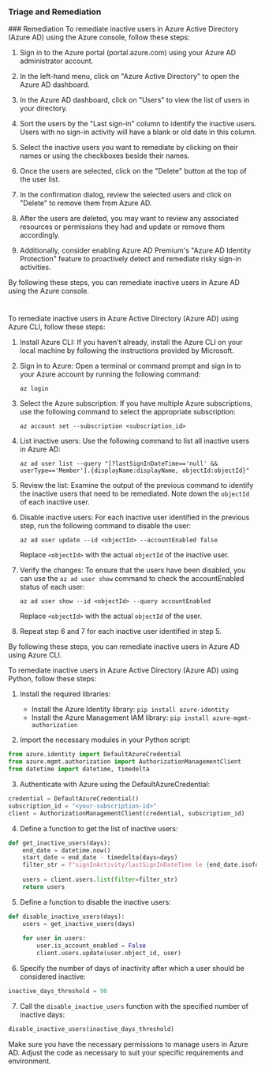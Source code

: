 
### Triage and Remediation
<Tabs>
<Tab title='Remediation'>
### Remediation

<AccordionGroup>
<Accordion title='Using Console' defaultOpen='true'>
To remediate inactive users in Azure Active Directory (Azure AD) using the Azure console, follow these steps:

1. Sign in to the Azure portal (portal.azure.com) using your Azure AD administrator account.

2. In the left-hand menu, click on "Azure Active Directory" to open the Azure AD dashboard.

3. In the Azure AD dashboard, click on "Users" to view the list of users in your directory.

4. Sort the users by the "Last sign-in" column to identify the inactive users. Users with no sign-in activity will have a blank or old date in this column.

5. Select the inactive users you want to remediate by clicking on their names or using the checkboxes beside their names.

6. Once the users are selected, click on the "Delete" button at the top of the user list.

7. In the confirmation dialog, review the selected users and click on "Delete" to remove them from Azure AD.

8. After the users are deleted, you may want to review any associated resources or permissions they had and update or remove them accordingly.

9. Additionally, consider enabling Azure AD Premium's "Azure AD Identity Protection" feature to proactively detect and remediate risky sign-in activities.

By following these steps, you can remediate inactive users in Azure AD using the Azure console.

#
</Accordion>

<Accordion title='Using CLI'>
To remediate inactive users in Azure Active Directory (Azure AD) using Azure CLI, follow these steps:

1. Install Azure CLI: If you haven't already, install the Azure CLI on your local machine by following the instructions provided by Microsoft.

2. Sign in to Azure: Open a terminal or command prompt and sign in to your Azure account by running the following command:
   ```
   az login
   ```

3. Select the Azure subscription: If you have multiple Azure subscriptions, use the following command to select the appropriate subscription:
   ```
   az account set --subscription <subscription_id>
   ```

4. List inactive users: Use the following command to list all inactive users in Azure AD:
   ```
   az ad user list --query "[?lastSignInDateTime=='null' && userType=='Member'].{displayName:displayName, objectId:objectId}"
   ```

5. Review the list: Examine the output of the previous command to identify the inactive users that need to be remediated. Note down the `objectId` of each inactive user.

6. Disable inactive users: For each inactive user identified in the previous step, run the following command to disable the user:
   ```
   az ad user update --id <objectId> --accountEnabled false
   ```

   Replace `<objectId>` with the actual `objectId` of the inactive user.

7. Verify the changes: To ensure that the users have been disabled, you can use the `az ad user show` command to check the accountEnabled status of each user:
   ```
   az ad user show --id <objectId> --query accountEnabled
   ```

   Replace `<objectId>` with the actual `objectId` of the user.

8. Repeat step 6 and 7 for each inactive user identified in step 5.

By following these steps, you can remediate inactive users in Azure AD using Azure CLI.
</Accordion>

<Accordion title='Using Python'>
To remediate inactive users in Azure Active Directory (Azure AD) using Python, follow these steps:

1. Install the required libraries:
   - Install the Azure Identity library: `pip install azure-identity`
   - Install the Azure Management IAM library: `pip install azure-mgmt-authorization`

2. Import the necessary modules in your Python script:
```python
from azure.identity import DefaultAzureCredential
from azure.mgmt.authorization import AuthorizationManagementClient
from datetime import datetime, timedelta
```

3. Authenticate with Azure using the DefaultAzureCredential:
```python
credential = DefaultAzureCredential()
subscription_id = "<your-subscription-id>"
client = AuthorizationManagementClient(credential, subscription_id)
```

4. Define a function to get the list of inactive users:
```python
def get_inactive_users(days):
    end_date = datetime.now()
    start_date = end_date - timedelta(days=days)
    filter_str = f"signInActivity/lastSignInDateTime le {end_date.isoformat()} and signInActivity/lastSignInDateTime ge {start_date.isoformat()}"
    
    users = client.users.list(filter=filter_str)
    return users
```

5. Define a function to disable the inactive users:
```python
def disable_inactive_users(days):
    users = get_inactive_users(days)
    
    for user in users:
        user.is_account_enabled = False
        client.users.update(user.object_id, user)
```

6. Specify the number of days of inactivity after which a user should be considered inactive:
```python
inactive_days_threshold = 90
```

7. Call the `disable_inactive_users` function with the specified number of inactive days:
```python
disable_inactive_users(inactive_days_threshold)
```

Make sure you have the necessary permissions to manage users in Azure AD. Adjust the code as necessary to suit your specific requirements and environment.
</Accordion>

</AccordionGroup>
</Tab>
</Tabs>
